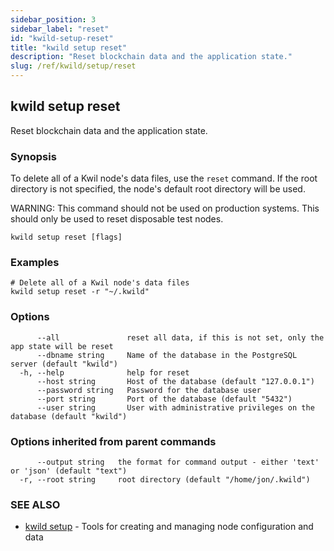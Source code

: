 ```yaml
---
sidebar_position: 3
sidebar_label: "reset"
id: "kwild-setup-reset"
title: "kwild setup reset"
description: "Reset blockchain data and the application state."
slug: /ref/kwild/setup/reset
---
```


## kwild setup reset

Reset blockchain data and the application state.

### Synopsis

To delete all of a Kwil node's data files, use the `reset` command. If the root directory is not specified, the node's default root directory will be used.

WARNING: This command should not be used on production systems. This should only be used to reset disposable test nodes.

```
kwild setup reset [flags]
```

### Examples

```
# Delete all of a Kwil node's data files
kwild setup reset -r "~/.kwild"
```

### Options

```
      --all               reset all data, if this is not set, only the app state will be reset
      --dbname string     Name of the database in the PostgreSQL server (default "kwild")
  -h, --help              help for reset
      --host string       Host of the database (default "127.0.0.1")
      --password string   Password for the database user
      --port string       Port of the database (default "5432")
      --user string       User with administrative privileges on the database (default "kwild")
```

### Options inherited from parent commands

```
      --output string   the format for command output - either 'text' or 'json' (default "text")
  -r, --root string     root directory (default "/home/jon/.kwild")
```

### SEE ALSO

* [kwild setup](/docs/ref/kwild/setup)	 - Tools for creating and managing node configuration and data

